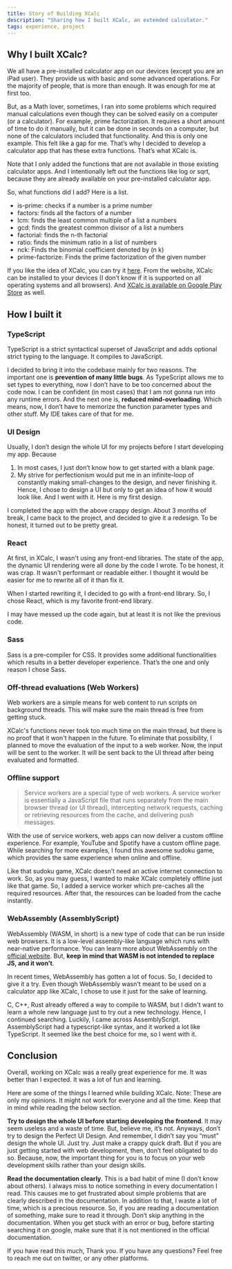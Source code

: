 ```yaml
---
title: Story of Building XCalc
description: "Sharing how I built XCalc, an extended calculator."
tags: experience, project
---
```


<!-- TODO Add required links -->
<!-- TODO Proofread -->
<!-- TODO Add an introduction of what this article about  -->


<TableOfContents />

## Why I built XCalc?

We all have a pre-installed calculator app on our devices (except you are an iPad user). They provide us with basic and some advanced operations. For the majority of people, that is more than enough. It was enough for me at first too.

But, as a Math lover, sometimes, I ran into some problems which required manual calculations even though they can be solved easily on a computer (or a calculator).
For example, prime factorization. It requires a short amount of time to do it manually, but it can be done in seconds on a computer, but none of the calculators included that functionality. And this is only one example. This felt like a gap for me. That’s why I decided to develop a calculator app that has these extra functions. That’s what XCalc is.


Note that I only added the functions that are not available in those existing calculator apps. And I intentionally left out the functions like log or sqrt, because they are already available on your pre-installed calculator app.

So, what functions did I add? Here is a list. 
 - is-prime: checks if a number is a prime number
 - factors: finds all the factors of a number
 - lcm: finds the least common multiple of a list a numbers
 - gcd: finds the greatest common divisor of a list a numbers
 - factorial: finds the n-th factorial
 - ratio: finds the minimum ratio in a list of numbers
 - nck: Finds the binomial coefficient denoted by (n k)
 - prime-factorize: Finds the prime factorization of the given number

If you like the idea of XCalc, you can try it [here](https://bit.ly/xcalc-web). From the website, XCalc can be installed to your devices (I don’t know if it is supported on all operating systems and all browsers).
And [XCalc is available on Google Play Store](https://bit.ly/xcalc-app) as well.

## How I built it

### TypeScript

TypeScript is a strict syntactical superset of JavaScript and adds optional strict typing to the language. It compiles to JavaScript.

I decided to bring it into the codebase mainly for two reasons. The important one is **prevention of many little bugs**. As TypeScript allows me to set types to everything, now I don’t have to be too concerned about the code now. I can be confident (in most cases) that I am not gonna run into any runtime errors.
And the next one is, **reduced mind-overloading**. Which means, now, I don’t have to memorize the function parameter types and other stuff. My IDE takes care of that for me.

### UI Design
Usually, I don’t design the whole UI for my projects before I start developing my app. Because
1. In most cases, I just don’t know how to get started with a blank page.
2. My strive for perfectionism would put me in an infinite-loop of constantly making small-changes to the design, and never finishing it.
Hence, I chose to design a UI but only to get an idea of how it would look like. And I went with it. Here is my first design.
<!-- TODO Insert the old design -->

I completed the app with the above crappy design. About 3 months of break, I came back to the project, and decided to give it a redesign. To be honest, it turned out to be pretty great.
<!-- TODO Insert the new design -->

### React
At first, in XCalc, I wasn't using any front-end libraries. The state of the app, the dynamic UI rendering were all done by the code I wrote. To be honest, it was crap. It wasn't performant or readable either. I thought it would be easier for me to rewrite all of it than fix it. 

When I started rewriting it, I decided to go with a front-end library. So, I chose React, which is my favorite front-end library.

I may have messed up the code again, but at least it is not like the previous code.

### Sass
Sass is a pre-compiler for CSS. It provides some additional functionalities which results in a better developer experience. That’s the one and only reason I chose Sass.

### Off-thread evaluations (Web Workers)
Web workers are a simple means for web content to run scripts on background threads. This will make sure the main thread is free from getting stuck.

XCalc's functions never took too much time on the main thread, but there is no proof that it won't happen in the future. To eliminate that possibility, I planned to move the evaluation of the input to a web worker.
Now, the input will be sent to the worker. It will be sent back to the UI thread after being evaluated and formatted.

### Offline support
> Service workers are a special type of web workers. A service worker is essentially a JavaScript file that runs separately from the main browser thread (or UI thread), intercepting network requests, caching or retrieving resources from the cache, and delivering push messages.

With the use of service workers, web apps can now deliver a custom offline experience. For example, YouTube and Spotify have a custom offline page. While searching for more examples, I found this awesome sudoku game, which provides the same experience when online and offline.

Like that sudoku game, XCalc doesn’t need an active internet connection to work. So, as you may guess, I wanted to make XCalc completely offline just like that game. So, I added a service worker which pre-caches all the required resources. After that, the resources can be loaded from the cache instantly.

### WebAssembly (AssemblyScript)
WebAssembly (WASM, in short) is a new type of code that can be run inside web browsers. It is a low-level assembly-like language which runs with near-native performance. You can learn more about WebAssembly on the [official website](https://webassembly.org).
But, **keep in mind that WASM is not intended to replace JS, and it won’t**.

In recent times, WebAssembly has gotten a lot of focus. So, I decided to give it a try. Even though WebAssembly wasn't meant to be used on a calculator app like XCalc, I chose to use it just for the sake of learning.

C, C++, Rust already offered a way to compile to WASM, but I didn't want to learn a whole new language just to try out a new technology. Hence, I continued searching. Luckily, I came across AssemblyScript. AssemblyScript had a typescript-like syntax, and it worked a lot like TypeScript. It seemed like the best choice for me, so I went with it.

## Conclusion

Overall, working on XCalc was a really great experience for me. It was better than I expected. It was a lot of fun and learning.

Here are some of the things I learned while building XCalc.
Note: These are only my opinions. It might not work for everyone and all the time. Keep that in mind while reading the below section.

**Try to design the whole UI before starting developing the frontend**. It may seem useless and a waste of time. But, believe me, it’s not. Anyways, don’t try to design the Perfect UI Design. And remember, I didn’t say you “must” design the whole UI. Just try. Just make a crappy quick draft.
But if you are just getting started with web development, then, don’t feel obligated to do so. Because, now, the important thing for you is to focus on your web development skills rather than your design skills.

**Read the documentation clearly**. This is a bad habit of mine (I don’t know about others). I always miss to notice something in every documentation I read. This causes me to get frustrated about simple problems that are clearly described in the documentation. In addition to that, I waste a lot of time, which is a precious resource. So, if you are reading a documentation of something, make sure to read it through. Don’t skip anything in the documentation. When you get stuck with an error or bug, before starting searching it on google, make sure that it is not mentioned in the official documentation.

If you have read this much, Thank you. If you have any questions? Feel free to reach me out on twitter, or any other platforms.
